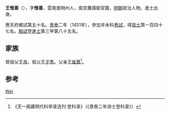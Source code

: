{{Otheruses|other=名为王惟善的其他人物|王惟善}}

'''王惟善'''（{{bd|1419年||？}}），字'''惟善'''，雲南嵩明州人，南京鷹揚衛官籍，[[明朝|明朝]]政治人物。進士出身。

應天府鄉試第五十名。[[景泰|景泰]]二年（1451年），參加辛未科[[會試|會試]]，得[[貢士|貢士]]第一百四十七名。[[殿試|殿試]]登[[進士|進士]]第三甲第八十五名。

== 家族 ==
曾祖父[[王良|王良]]。祖父[[王子秀|王子秀]]。父亲[[王胤賢|王胤賢]]<ref>《天一阁藏明代科举录选刊·登科录》（《景泰二年进士登科录》）</ref>。

== 参考 ==
{{reflist}}

{{明朝人物小作品}}
{{景泰二年辛未科殿試金榜}}

{{Authority control}}
{{DEFAULTSORT:Wang王}}
[[Category:王姓|Wei]]